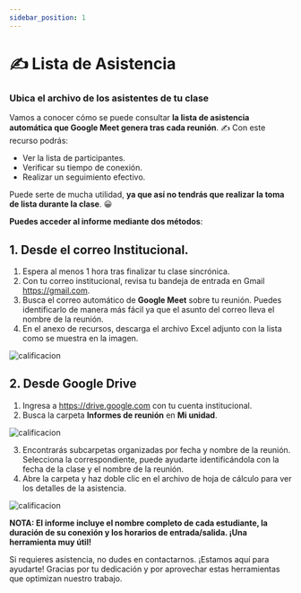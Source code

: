 ```yaml
---
sidebar_position: 1
---
```


# ✍️ Lista de Asistencia

### Ubica el archivo de los asistentes de tu clase

Vamos a conocer cómo se puede consultar **la lista de asistencia 
automática que Google Meet genera tras cada reunión**. ✍ Con este recurso
 podrás:

- Ver la lista de participantes.
- Verificar su tiempo de conexión.
- Realizar un seguimiento efectivo.

Puede serte de mucha utilidad, **ya que así no tendrás que realizar la
toma de lista durante la clase**. 😀

**Puedes acceder al informe mediante dos métodos**:

## 1. Desde el correo Institucional.

1. Espera al menos 1 hora tras finalizar tu clase sincrónica.
2. Con tu correo institucional, revisa tu bandeja de entrada en Gmail 
https://gmail.com.
3. Busca el correo automático de **Google Meet** sobre tu reunión. Puedes
identificarlo de manera más fácil ya que el asunto del correo lleva el
nombre de la reunión.
4. En el anexo de recursos, descarga el archivo Excel adjunto con la lista
como se muestra en la imagen.

![calificacion](./img/imagen11.jpg)

## 2. Desde Google Drive

1. Ingresa a https://drive.google.com con tu cuenta institucional.
2. Busca la carpeta **Informes de reunión** en **Mi unidad**.

![calificacion](./img/imagen13.jpg)

3. Encontrarás subcarpetas organizadas por fecha y nombre de la 
reunión. Selecciona la correspondiente, puede ayudarte identificándola
con la fecha de la clase y el nombre de la reunión.
4. Abre la carpeta y haz doble clic en el archivo de hoja de cálculo para
ver los detalles de la asistencia.

![calificacion](./img/iamgen15.jpg)

**NOTA: El informe incluye el nombre completo de cada estudiante, 
la duración de su conexión y los horarios de entrada/salida.
¡Una herramienta muy útil!**

Si requieres asistencia, no dudes en contactarnos. ¡Estamos aquí para ayudarte!
Gracias por tu dedicación y por aprovechar estas herramientas que optimizan nuestro trabajo.